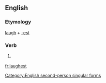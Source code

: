 ==English==

===Etymology===
[[laugh]] + [[-est]]

===Verb===
{{en-verb form}}

# {{context|archaic|lang=en}} {{form of|Second-person singular simple present form|laugh}}

[[Category:English second-person singular forms]]

[[fr:laughest]]